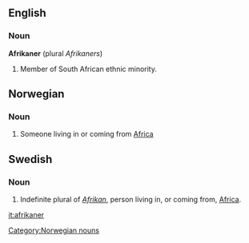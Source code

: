 ==English==
=== Noun ===
'''Afrikaner''' (plural ''Afrikaners'')

# Member of South African ethnic minority.

==Norwegian==
===Noun===
[[Category:Norwegian nouns]]
{{no-noun-reg-m-r}}
#Someone living in or coming from [[Africa]]

==Swedish==
===Noun===

#Indefinite plural of ''[[Afrikan]]'', person living in, or coming from, [[Africa]].

[[it:afrikaner]]